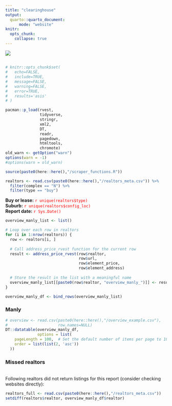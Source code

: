 ```yaml
---
title: "clearinghouse"
output: 
  quarto::quarto_document:
      mode: "website"
knitr:
  opts_chunk:
    collapse: true
---
```


![](banner.png)

##  {.tabset .tabset-pills}

```r
# knitr::opts_chunk$set(
#   echo=FALSE,
#   include=TRUE,
#   message=FALSE,
#   warning=FALSE,
#   error=TRUE,
#   results='asis'
# )
```

```r
pacman::p_load(rvest,
               tidyverse,  
               stringr,
               xml2,
               DT,
               readr,
               pagedown,
               htmltools,
               chromote)
old_warn <- getOption("warn")
options(warn = -1)
#options(warn = old_warn)
```

```r
source(paste0(here::here(),"/scraper_functions.R"))

realtors <- read.csv(paste0(here::here(),"/realtors_meta.csv")) %>%
  filter(complex == "N") %>%
  filter(type == "buy")
```

**Buy or lease:** [`r unique(realtors$type)`]{style="color: red;"} <br> **Suburb:** [`r unique(realtors$config_loc)`]{style="color: red;"} <br> **Report date:** [ `r Sys.Date()` ]{style="color: red;"}

```r

overview_manly_list <- list()

# Loop over each row in realtors
for (i in 1:nrow(realtors)) {
  row <- realtors[i, ]
  
  # Call address_price_rvest function for the current row
  result <- address_price_rvest(row$realtor,
                                row$url,
                                row$element_price,
                                row$element_address)
  
  # Store the result in the list with a meaningful name
  overview_manly_list[[paste0(row$realtor, "overview_manly_")]] <- result
}

overview_manly_df <- bind_rows(overview_manly_list)
```

### Manly {.active}

```r
# overview <- read.csv(paste0(here::here(),"/overview_example.csv"),
#                      row.names=NULL)
DT::datatable(overview_manly_df,
              options = list(
    pageLength = 100,  # Set the default number of items per page to 100
    order = list(list(2, 'asc'))
  ))
```

### Missed realtors {.tabset}

\
Following realtors did not return listings for this report (consider checking websites directly):\

```r
realtors_full <- read.csv(paste0(here::here(),"/realtors_meta.csv")) 
setdiff(realtors$realtor, overview_manly_df$realtor)
```


##  {.unnumbered}
